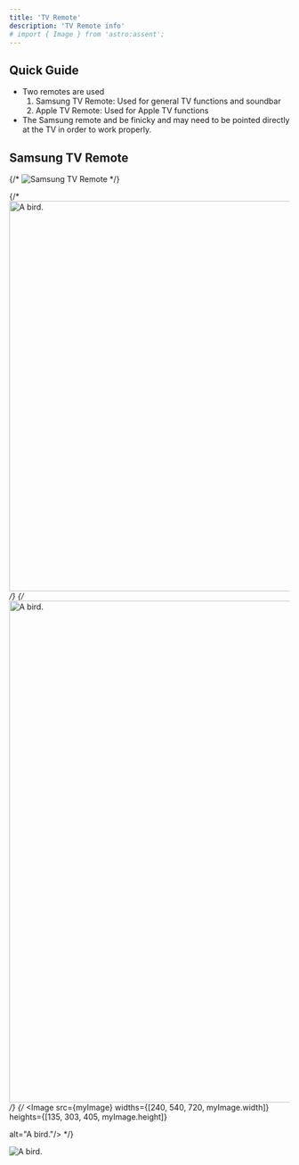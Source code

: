 ```yaml
---
title: 'TV Remote'
description: 'TV Remote info'
# import { Image } from 'astro:assent';
---
```


## Quick Guide

- Two remotes are used 
    1. Samsung TV Remote: Used for general TV functions and soundbar
    2. Apple TV Remote: Used for Apple TV functions
- The Samsung remote and be finicky and may need to be pointed directly at the TV in order to work properly.

## Samsung TV Remote

{/* ![Samsung TV Remote](../../../../data/tv-remotes/samsung-wand-button-layout.jpg) */}


{/* <Image src="/src/data/tv-remotes/samsung-wand-button-layout.jpg" alt="A bird." width="1500" height="700" /> */}
{/* <Image src="/src/data/tv-remotes/samsung-wand-button-layout.jpg" alt="A bird." 
  sizes="
    (max-width: 360px) 240px,
    (max-width: 720px) 540px,
    (max-width: 1600px) 720px,
    1600px
  "
width="1600" height="900" /> */}
{/* <Image src={myImage}
widths={[240, 540, 720, myImage.width]}
heights={[135, 303, 405, myImage.height]}

 alt="A bird."/> */}

<Image src={myImage} alt="A bird." inferSize/>
